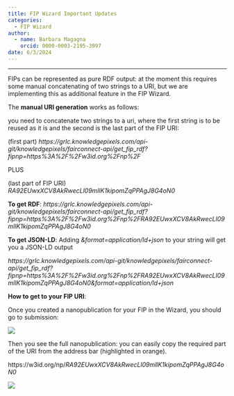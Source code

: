 ```yaml
---
title: FIP Wizard Important Updates
categories:
  - FIP Wizard
author: 
  - name: Barbara Magagna
    orcid: 0000-0003-2195-3997
date: 6/3/2024
---
```


------------------------------------------------------------------------

FIPs can be represented as pure RDF output: at the moment this requires some manual concatenating of two strings to a URI, but we are implementing this as additional feature in the FIP Wizard.

The **manual URI generation** works as follows:

you need to concatenate two strings to a uri, where the first string is to be reused as it is and the second is the last part of the FIP URI:

(first part) *https://grlc.knowledgepixels.com/api-git/knowledgepixels/fairconnect-api/get_fip_rdf?fipnp=https%3A%2F%2Fw3id.org%2Fnp%2F*

PLUS

(last part of FIP URI) *RA92EUwxXCV8AkRwecLl09mllK1kipomZqPPAgJ8G4oN0*

**To get RDF**: *https://grlc.knowledgepixels.com/api-git/knowledgepixels/fairconnect-api/get_fip_rdf?fipnp=https%3A%2F%2Fw3id.org%2Fnp%2FRA92EUwxXCV8AkRwecLl09mllK1kipomZqPPAgJ8G4oN0*

**To get JSON-LD**: Adding *&format=application/ld+json* to your string will get you a JSON-LD output

*https://grlc.knowledgepixels.com/api-git/knowledgepixels/fairconnect-api/get_fip_rdf?fipnp=https%3A%2F%2Fw3id.org%2Fnp%2FRA92EUwxXCV8AkRwecLl09mllK1kipomZqPPAgJ8G4oN0&format=application/ld+json*

**How to get to your FIP URI**:

Once you created a nanopublication for your FIP in the Wizard, you should go to submission:

![](viewsub.jpg)

Then you see the full nanopublication: you can easily copy the required part of the URI from the address bar (highlighted in orange).

https://w3id.org/np/*RA92EUwxXCV8AkRwecLl09mllK1kipomZqPPAgJ8G4oN0*

![](identifier.jpg)
